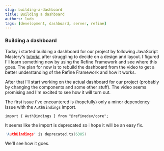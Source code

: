 ```yaml
---
slug: building-a-dashboard
title: Building a dashboard
authors: ludo
tags: [development, dashboard, server, refine]
---
```


### Building a dashboard

Today i started building a dashboard for our project by following JavaScript Mastery's [tutorial](https://youtu.be/6a3Dz8gwjdg) after struggling to decide on a design and layout.
I figured I'll learn something new by using the Refine Framework and see where this goes.
The plan for now is to rebuild the dashboard from the video to get a better understanding of the Refine Framework and how it works.

<!--truncate-->

After that I'll start working on the actual dashboard for our project (probably by changing the components and some other stuff).
The video seems promising and I'm excited to see how it will turn out.

The first issue i've encountered is (hopefully) only a minor dependency issue with the `AuthBindings` import.

```tsx
import { AuthBindings } from "@refinedev/core";
```

It seems like the import is deprecated so i hope it will be an easy fix.

```c
'AuthBindings' is deprecated.ts(6385)
```

We'll see how it goes.
